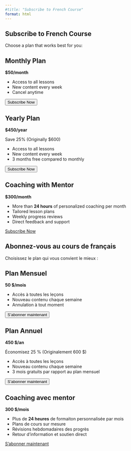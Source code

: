 ```yaml
---
#title: "Subscribe to French Course"
format: html
---
```

::: {.content-visible when-profile="english"}

# Subscribe to French Course

Choose a plan that works best for you:

::: {.pricing-container}
::: {.pricing-card}
## Monthly Plan
**$50/month**

- Access to all lessons
- New content every week
- Cancel anytime

<button id="monthly-button" class="btn btn-primary">Subscribe Now</button>
:::

::: {.pricing-card}
## Yearly Plan
**$450/year**

<span class="discount">Save 25% (Originally $600)</span>

- Access to all lessons
- New content every week
- 3 months free compared to monthly

<button id="yearly-button" class="btn btn-primary">Subscribe Now</button>
:::

::: {.pricing-card}
## Coaching with Mentor
**$300/month**

- More than **24 hours** of personalized coaching per month
- Tailored lesson plans
- Weekly progress reviews
- Direct feedback and support

<a href="https://forms.gle/cUqsy2YCYPk5X6hE9" class="btn btn-primary">Subscribe Now</a>
:::
:::

:::


::: {.content-visible when-profile="french"}

# Abonnez-vous au cours de français

Choisissez le plan qui vous convient le mieux :

::: {.pricing-container}
::: {.pricing-card}
## Plan Mensuel
**50 $/mois**

- Accès à toutes les leçons
- Nouveau contenu chaque semaine
- Annulation à tout moment

<button id="monthly-button" class="btn btn-primary">S'abonner maintenant</button>
:::

::: {.pricing-card}
## Plan Annuel
**450 $/an**

<span class="discount">Économisez 25 % (Originalement 600 $)</span>

- Accès à toutes les leçons
- Nouveau contenu chaque semaine
- 3 mois gratuits par rapport au plan mensuel

<button id="yearly-button" class="btn btn-primary">S'abonner maintenant</button>
:::

::: {.pricing-card}
## Coaching avec mentor
**300 $/mois**

- Plus de **24 heures** de formaiton personnalisée par mois
- Plans de cours sur mesure
- Révisions hebdomadaires des progrès
- Retour d'information et soutien direct

<a href="https://forms.gle/cUqsy2YCYPk5X6hE9" class="btn btn-primary">S'abonner maintenant</a>
:::
:::

:::